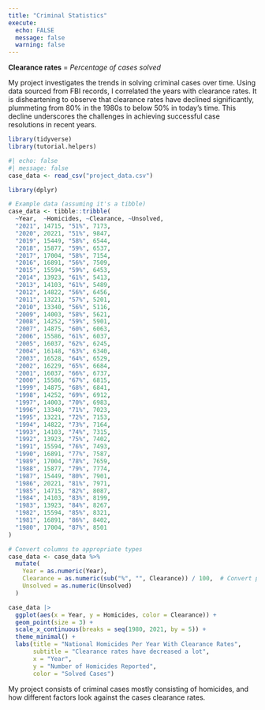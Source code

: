 ```yaml
---
title: "Criminal Statistics"
execute: 
  echo: FALSE
  message: false
  warning: false
---
```


**Clearance rates** = *Percentage of cases solved*

My project investigates the trends in solving criminal cases over time. Using data sourced from FBI records, I correlated the years with clearance rates. It is disheartening to observe that clearance rates have declined significantly, plummeting from 80% in the 1980s to below 50% in today's time. This decline underscores the challenges in achieving successful case resolutions in recent years.


```r
library(tidyverse)
library(tutorial.helpers)
```

```r
#| echo: false
#| message: false
case_data <- read_csv("project_data.csv")
```

```r
library(dplyr)

# Example data (assuming it's a tibble)
case_data <- tibble::tribble(
  ~Year,  ~Homicides, ~Clearance, ~Unsolved,
  "2021", 14715, "51%", 7173,
  "2020", 20221, "51%", 9847,
  "2019", 15449, "58%", 6544,
  "2018", 15877, "59%", 6537,
  "2017", 17004, "58%", 7154,
  "2016", 16891, "56%", 7509,
  "2015", 15594, "59%", 6453,
  "2014", 13923, "61%", 5413,
  "2013", 14103, "61%", 5489,
  "2012", 14822, "56%", 6456,
  "2011", 13221, "57%", 5201,
  "2010", 13340, "56%", 5116,
  "2009", 14003, "58%", 5621,
  "2008", 14252, "59%", 5901,
  "2007", 14875, "60%", 6063,
  "2006", 15586, "61%", 6037,
  "2005", 16037, "62%", 6245,
  "2004", 16148, "63%", 6340,
  "2003", 16528, "64%", 6529,
  "2002", 16229, "65%", 6684,
  "2001", 16037, "66%", 6737,
  "2000", 15586, "67%", 6815,
  "1999", 14875, "68%", 6841,
  "1998", 14252, "69%", 6912,
  "1997", 14003, "70%", 6983,
  "1996", 13340, "71%", 7023,
  "1995", 13221, "72%", 7153,
  "1994", 14822, "73%", 7164,
  "1993", 14103, "74%", 7315,
  "1992", 13923, "75%", 7402,
  "1991", 15594, "76%", 7493,
  "1990", 16891, "77%", 7587,
  "1989", 17004, "78%", 7659,
  "1988", 15877, "79%", 7774,
  "1987", 15449, "80%", 7901,
  "1986", 20221, "81%", 7971,
  "1985", 14715, "82%", 8087,
  "1984", 14103, "83%", 8199,
  "1983", 13923, "84%", 8267,
  "1982", 15594, "85%", 8321,
  "1981", 16891, "86%", 8402,
  "1980", 17004, "87%", 8501
)

# Convert columns to appropriate types
case_data <- case_data %>%
  mutate(
    Year = as.numeric(Year),
    Clearance = as.numeric(sub("%", "", Clearance)) / 100,  # Convert percentage to numeric
    Unsolved = as.numeric(Unsolved)
  )
```


```r
case_data |>
  ggplot(aes(x = Year, y = Homicides, color = Clearance)) + 
  geom_point(size = 3) + 
  scale_x_continuous(breaks = seq(1980, 2021, by = 5)) + 
  theme_minimal() + 
  labs(title = "National Homicides Per Year With Clearance Rates",
       subtitle = "Clearance rates have decreased a lot",
       x = "Year",
       y = "Number of Homicides Reported",
       color = "Solved Cases")
```

My project consists of criminal cases mostly consisting of homicides, and how different factors look against the cases clearance rates. 
